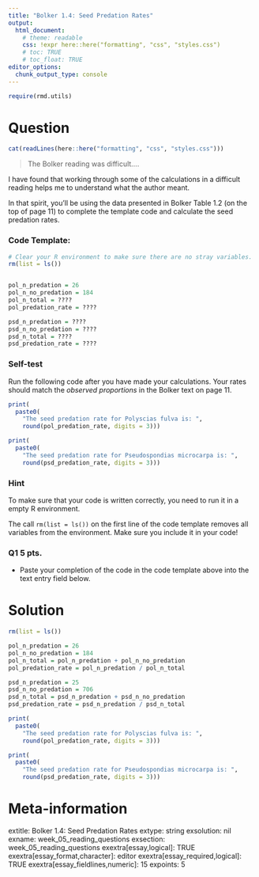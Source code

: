 ```yaml
---
title: "Bolker 1.4: Seed Predation Rates"
output:  
  html_document:
    # theme: readable
    css: !expr here::here("formatting", "css", "styles.css")
    # toc: TRUE
    # toc_float: TRUE
editor_options:
  chunk_output_type: console
---
```



```r
require(rmd.utils)
```



Question
========

```r
cat(readLines(here::here("formatting", "css", "styles.css")))
```

> The Bolker reading was difficult....

I have found that working through some of the calculations in a difficult reading helps me to understand what the author meant.

In that spirit, you'll be using the data presented in Bolker Table 1.2 (on the top of page 11) to complete the template code and calculate the seed predation rates.


### Code Template:

```r

# Clear your R environment to make sure there are no stray variables.
rm(list = ls())


pol_n_predation = 26
pol_n_no_predation = 184
pol_n_total = ????
pol_predation_rate = ????

psd_n_predation = ????
psd_n_no_predation = ????
psd_n_total = ????
psd_predation_rate = ????
```

### Self-test

Run the following code after you have made your calculations.  Your rates should match the *observed proportions* in the Bolker text on page 11.


```r
print(
  paste0(
    "The seed predation rate for Polyscias fulva is: ",
    round(pol_predation_rate, digits = 3))) 

print(
  paste0(
    "The seed predation rate for Pseudospondias microcarpa is: ",
    round(psd_predation_rate, digits = 3)))
```

<div class="hintborder">

### Hint

To make sure that your code is written correctly, you need to run it in a empty R environment.

The call `rm(list = ls())` on the first line of the code template removes all variables from the environment. Make sure you include it in your code!
</div>

<div class="questionborder">

### Q1 5 pts.

- Paste your completion of the code in the code template above into the text entry field below.

</div>


Solution
========




```r
rm(list = ls())

pol_n_predation = 26
pol_n_no_predation = 184
pol_n_total = pol_n_predation + pol_n_no_predation
pol_predation_rate = pol_n_predation / pol_n_total

psd_n_predation = 25
psd_n_no_predation = 706
psd_n_total = psd_n_predation + psd_n_no_predation
psd_predation_rate = psd_n_predation / psd_n_total

print(
  paste0(
    "The seed predation rate for Polyscias fulva is: ",
    round(pol_predation_rate, digits = 3))) 

print(
  paste0(
    "The seed predation rate for Pseudospondias microcarpa is: ",
    round(psd_predation_rate, digits = 3)))

```




Meta-information
================
extitle: Bolker 1.4: Seed Predation Rates
extype: string
exsolution: nil
exname: week_05_reading_questions
exsection: week_05_reading_questions
exextra[essay,logical]: TRUE
exextra[essay_format,character]: editor
exextra[essay_required,logical]: TRUE
exextra[essay_fieldlines,numeric]: 15
expoints: 5
